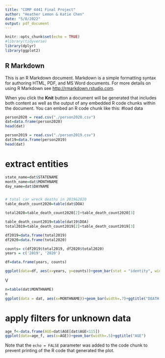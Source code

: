 ---
title: "COMP 4441 Final Project"
author: "Heather Lemon & Katie Chen"
date: "5/8/2022"
output: pdf_document
---

```{r setup, include=FALSE}
knitr::opts_chunk$set(echo = TRUE)
#library(tidyverse)
library(dplyr)
library(ggplot2)
```

## R Markdown

This is an R Markdown document. Markdown is a simple formatting syntax for authoring HTML, PDF, and MS Word documents. For more details on using R Markdown see <http://rmarkdown.rstudio.com>.

When you click the **Knit** button a document will be generated that includes both content as well as the output of any embedded R code chunks within the document. You can embed an R code chunk like this:
#load data
```{r}
person2020 = read.csv("./person2020.csv")
dat=data.frame(person2020)
head(dat)

person2019 = read.csv("./person2019.csv")
dat19=data.frame(person2019)
head(dat)
```

# extract entities 
```{r}
state_name=dat$STATENAME
month_name=dat$MONTHNAME
day_name=dat$DAYNAME


# total car wreck deaths in 2019&2020
table_death_count2020=table(dat$DOA)

total2020=table_death_count2020[2]+table_death_count2020[3]

table_death_count2019=table(dat19$DOA)
total2019=table_death_count2019[2]+table_death_count2019[3]

df2019=data.frame(total2019)
df2020=data.frame(total2020)

counts= c(df2019$total2019, df2020$total2020)
years = c('2019', '2020')

df=data.frame(years, counts)

ggplot(data=df, aes(x=years, y=counts))+geom_bar(stat = "identity", width = .3)+ggtitle("Fatality Count per Year")

```
V
```{r}

n=table(dat$MONTHNAME)
n
ggplot(data = dat, aes(x=MONTHNAME))+geom_bar(width=.7)+ggtitle("DEATH COUNT PER MONTH")
```
# apply filters for unknown data 
```{r}
age_f<-data.frame(AGE=dat$AGE[dat$AGE<115])
ggplot(data=age_f, aes(x=AGE))+geom_bar(width=.5)+ggtitle("AGE")
```

Note that the `echo = FALSE` parameter was added to the code chunk to prevent printing of the R code that generated the plot.


```{r}

```


















